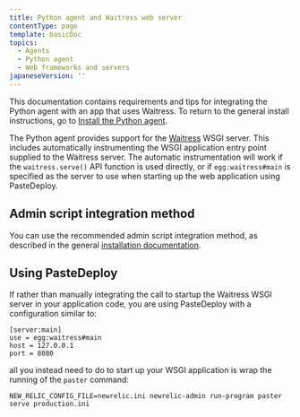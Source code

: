 ```yaml
---
title: Python agent and Waitress web server
contentType: page
template: basicDoc
topics:
  - Agents
  - Python agent
  - Web frameworks and servers
japaneseVersion: ''
---
```


This documentation contains requirements and tips for integrating the Python agent with an app that uses Waitress. To return to the general install instructions, go to [Install the Python agent](/docs/agents/python-agent/installation-configuration/python-agent-installation).

The Python agent provides support for the [Waitress](http://pypi.python.org/pypi/waitress) WSGI server. This includes automatically instrumenting the WSGI application entry point supplied to the Waitress server. The automatic instrumentation will work if the `waitress.serve()` API function is used directly, or if `egg:waitress#main` is specified as the server to use when starting up the web application using PasteDeploy.

## Admin script integration method

You can use the recommended admin script integration method, as described in the general [installation documentation](/docs/agents/python-agent/installation-configuration/python-agent-installation#integrate-with-application).

## Using PasteDeploy

If rather than manually integrating the call to startup the Waitress WSGI server in your application code, you are using PasteDeploy with a configuration similar to:

```
[server:main]
use = egg:waitress#main
host = 127.0.0.1
port = 8080
```

all you instead need to do to start up your WSGI application is wrap the running of the `paster` command:

```
NEW_RELIC_CONFIG_FILE=newrelic.ini newrelic-admin run-program paster serve production.ini
```
